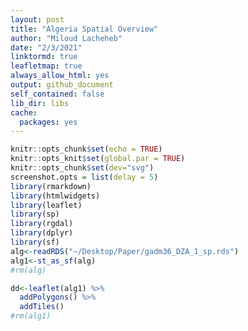 ```yaml
---
layout: post
title: "Algeria Spatial Overview"
author: "Miloud Lacheheb"
date: "2/3/2021"
linktormd: true
leafletmap: true
always_allow_html: yes
output: github_document 
self_contained: false
lib_dir: libs
cache:
  packages: yes
---
```


```r
knitr::opts_chunk$set(echo = TRUE)
knitr::opts_knit$set(global.par = TRUE)
knitr::opts_chunk$set(dev="svg")
screenshot.opts = list(delay = 5)
library(rmarkdown)
library(htmlwidgets)
library(leaflet)
library(sp)
library(rgdal)
library(dplyr)
library(sf)
alg<-readRDS("~/Desktop/Paper/gadm36_DZA_1_sp.rds")
alg1<-st_as_sf(alg)
#rm(alg)
```



```r
dd<-leaflet(alg1) %>%
  addPolygons() %>%
  addTiles()
#rm(alg1)
```
